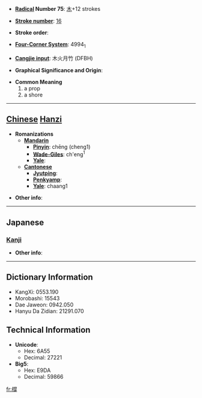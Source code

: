 * '''[[Wiktionary:Chinese radical index| Radical]] Number 75''': [[Wiktionary:Chinese radical index 木|木]]+12 strokes

* '''[[Wiktionary:Chinese total strokes index|Stroke number]]''': [[Wiktionary:Chinese total strokes index 16|16]]

* '''Stroke order''': 

* '''[[Wiktionary:Chinese four corner index|Four-Corner System]]''': 4994<sub>1</sub>

* '''[[Wiktionary:Chinese Cangjie index|Cangjie input]]''': 木火月竹 (DFBH)

* '''Graphical Significance and Origin''': 

* '''Common Meaning'''
*#a prop
*# a shore


----

== [[Chinese]] [[Hanzi]] ==

* '''Romanizations'''
** '''[[Mandarin]]'''
*** '''[[Pinyin]]''': chēng (cheng1)
*** '''[[Wade-Giles]]''': ch'eng<sup>1</sup>
*** '''[[Yale]]''': 
** '''[[Cantonese]]'''
*** '''[[Jyutping]]''':
*** '''[[Penkyamp]]''': 
*** '''[[Yale]]''': chaang1

* '''Other info''': 

----

==Japanese==
===[[Kanji]]===
{{kanji|on readings=[[とう]] (tō), [[ちょう]] (chō)|kun readings=[[はしら]] (hashira)}}

* '''Other info''':  

----

== Dictionary Information ==

* KangXi: 0553.190
* Morobashi: 15543
* Dae Jaweon: 0942.050
* Hanyu Da Zidian: 21291.070

== Technical Information ==

* '''Unicode''':
** Hex: 6A55
** Decimal: 27221
* '''Big5''':
** Hex: E9DA
** Decimal: 59866

[[fr:橕]]